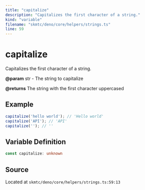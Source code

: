 ```yaml
---
title: "capitalize"
description: "Capitalizes the first character of a string."
kind: "variable"
filename: "skmtc/deno/core/helpers/strings.ts"
line: 59
---
```


# capitalize

Capitalizes the first character of a string.


**@param** str - The string to capitalize

**@returns** The string with the first character uppercased


## Example

```typescript
capitalize('hello world'); // 'Hello world'
capitalize('API'); // 'API'
capitalize(''); // ''
```

## Variable Definition

```typescript
const capitalize: unknown
```

## Source

Located at `skmtc/deno/core/helpers/strings.ts:59:13`
